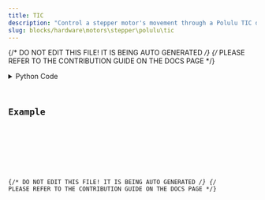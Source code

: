 ```yaml
---
title: TIC
description: "Control a stepper motor's movement through a Polulu TIC driver."
slug: blocks/hardware\motors\stepper\polulu\tic
---
```


{/* DO NOT EDIT THIS FILE! IT IS BEING AUTO GENERATED */}
{/* PLEASE REFER TO THE CONTRIBUTION GUIDE ON THE DOCS PAGE */}


<PythonDocsDisplay docstring={docstring} />
<details>
<summary>Python Code</summary>



<Code code={pythonCode} lang="py" wrap theme="dracula" />

[Find this Flojoy Block on GitHub](https://github.com/flojoy-ai/blocks/blob/main/blocks/HARDWARE\MOTORS\STEPPER\POLULU\TIC/TIC.py)

</details>

## Example


<GetHelpWidget />


<AppDisplay app={app} blockName="TIC" client:visible />


<Example />

{/* DO NOT EDIT THIS FILE! IT IS BEING AUTO GENERATED */}
{/* PLEASE REFER TO THE CONTRIBUTION GUIDE ON THE DOCS PAGE */}
